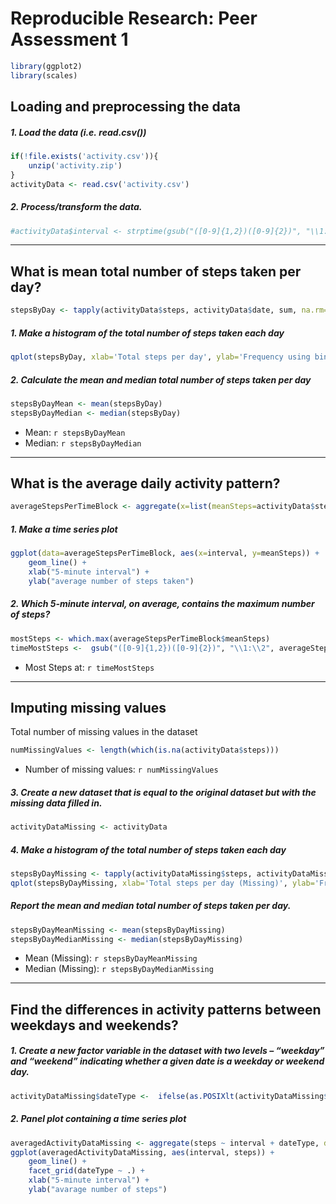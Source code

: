 # Reproducible Research: Peer Assessment 1

```r
library(ggplot2)
library(scales)

```

## Loading and preprocessing the data
##### 1. Load the data (i.e. read.csv())
```r
if(!file.exists('activity.csv')){
    unzip('activity.zip')
}
activityData <- read.csv('activity.csv')
```
##### 2. Process/transform the data.
```r
#activityData$interval <- strptime(gsub("([0-9]{1,2})([0-9]{2})", "\\1:\\2", activityData$interval), format='%H:%M')
```

-----

## What is mean total number of steps taken per day?
```r
stepsByDay <- tapply(activityData$steps, activityData$date, sum, na.rm=TRUE)
```

##### 1. Make a histogram of the total number of steps taken each day
```r
qplot(stepsByDay, xlab='Total steps per day', ylab='Frequency using binwith 500', binwidth=500)
```

##### 2. Calculate the mean and median total number of steps taken per day
```r
stepsByDayMean <- mean(stepsByDay)
stepsByDayMedian <- median(stepsByDay)
```
* Mean: `r stepsByDayMean`
* Median:  `r stepsByDayMedian`

-----

## What is the average daily activity pattern?
```r
averageStepsPerTimeBlock <- aggregate(x=list(meanSteps=activityData$steps), by=list(interval=activityData$interval), FUN=mean, na.rm=TRUE)
```

##### 1. Make a time series plot
```r
ggplot(data=averageStepsPerTimeBlock, aes(x=interval, y=meanSteps)) +
    geom_line() +
    xlab("5-minute interval") +
    ylab("average number of steps taken") 
```

##### 2. Which 5-minute interval, on average, contains the maximum number of steps?
```r
mostSteps <- which.max(averageStepsPerTimeBlock$meanSteps)
timeMostSteps <-  gsub("([0-9]{1,2})([0-9]{2})", "\\1:\\2", averageStepsPerTimeBlock[mostSteps,'interval'])
```

* Most Steps at: `r timeMostSteps`

----

## Imputing missing values
Total number of missing values in the dataset 
```r
numMissingValues <- length(which(is.na(activityData$steps)))
```

* Number of missing values: `r numMissingValues`


##### 3. Create a new dataset that is equal to the original dataset but with the missing data filled in.
```r
activityDataMissing <- activityData
```


##### 4. Make a histogram of the total number of steps taken each day 
```r
stepsByDayMissing <- tapply(activityDataMissing$steps, activityDataMissing$date, sum)
qplot(stepsByDayMissing, xlab='Total steps per day (Missing)', ylab='Frequency using binwith 500', binwidth=500)
```

##### Report the mean and median total number of steps taken per day. 
```r
stepsByDayMeanMissing <- mean(stepsByDayMissing)
stepsByDayMedianMissing <- median(stepsByDayMissing)
```
* Mean (Missing): `r stepsByDayMeanMissing`
* Median (Missing):  `r stepsByDayMedianMissing`


----

## Find the differences in activity patterns between weekdays and weekends?
##### 1. Create a new factor variable in the dataset with two levels – “weekday” and “weekend” indicating whether a given date is a weekday or weekend day.

```r
activityDataMissing$dateType <-  ifelse(as.POSIXlt(activityDataMissing$date)$wday %in% c(0,6), 'weekend', 'weekday')
```

##### 2. Panel plot containing a time series plot

```r
averagedActivityDataMissing <- aggregate(steps ~ interval + dateType, data=activityDataMissing, mean)
ggplot(averagedActivityDataMissing, aes(interval, steps)) + 
    geom_line() + 
    facet_grid(dateType ~ .) +
    xlab("5-minute interval") + 
    ylab("avarage number of steps")
```
